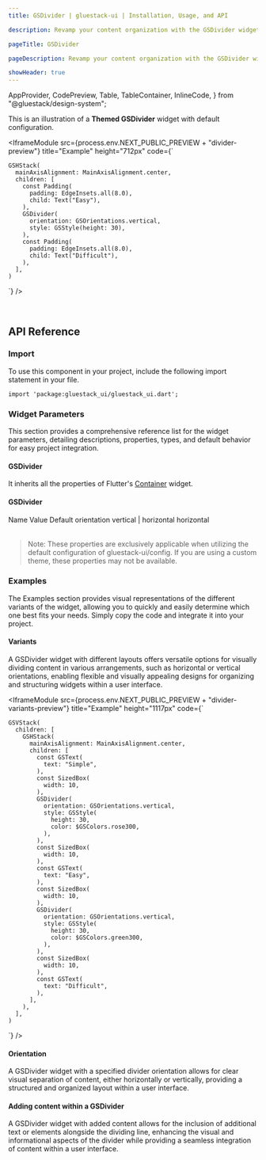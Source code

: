 ```yaml
---
title: GSDivider | gluestack-ui | Installation, Usage, and API

description: Revamp your content organization with the GSDivider widget! Use it to visually separate different sections of a list or group for a more structured and easy-to-read interface.

pageTitle: GSDivider

pageDescription: Revamp your content organization with the GSDivider widget! Use it to visually separate different sections of a list or group for a more structured and easy-to-read interface.

showHeader: true
---
```



  AppProvider,
  CodePreview,
  Table,
  TableContainer,
  InlineCode,
} from "@gluestack/design-system";

<Meta title="Components/Layout/Divider" />

This is an illustration of a **Themed GSDivider** widget with default configuration.

<IframeModule
  src={process.env.NEXT_PUBLIC_PREVIEW + "divider-preview"}
  title="Example"
  height="712px"
  code={`

    GSHStack(
      mainAxisAlignment: MainAxisAlignment.center,
      children: [
        const Padding(
          padding: EdgeInsets.all(8.0),
          child: Text("Easy"),
        ),
        GSDivider(
          orientation: GSOrientations.vertical,
          style: GSStyle(height: 30),
        ),
        const Padding(
          padding: EdgeInsets.all(8.0),
          child: Text("Difficult"),
        ),
      ],
    )

`}
/>

<br />

## API Reference

### Import

To use this component in your project, include the following import statement in your file.

```
import 'package:gluestack_ui/gluestack_ui.dart';
```

### Widget Parameters

This section provides a comprehensive reference list for the widget parameters, detailing descriptions, properties, types, and default behavior for easy project integration.

#### GSDivider

It inherits all the properties of Flutter's [Container](https://api.flutter.dev/flutter/widgets/Container-class.html) widget.

#### GSDivider

<AppProvider>
  <TableContainer>
    <Table>
      <Table.THead>
        <Table.TR>
          <Table.TH>
            <Table.TText>Name</Table.TText>
          </Table.TH>
          <Table.TH>
            <Table.TText>Value</Table.TText>
          </Table.TH>
          <Table.TH>
            <Table.TText>Default</Table.TText>
          </Table.TH>
        </Table.TR>
      </Table.THead>
      <Table.TBody>
        <Table.TR>
          <Table.TD>
            <Table.TText>
              <InlineCode>orientation</InlineCode>
            </Table.TText>
          </Table.TD>
          <Table.TD>
            <Table.TText>vertical | horizontal</Table.TText>
          </Table.TD>
          <Table.TD>
            <Table.TText>horizontal</Table.TText>
          </Table.TD>
        </Table.TR>
      </Table.TBody>
    </Table>
  </TableContainer>
</AppProvider>

> Note: These properties are exclusively applicable when utilizing the default configuration of gluestack-ui/config. If you are using a custom theme, these properties may not be available.

### Examples

The Examples section provides visual representations of the different variants of the widget, allowing you to quickly and easily determine which one best fits your needs. Simply copy the code and integrate it into your project.

#### Variants

A GSDivider widget with different layouts offers versatile options for visually dividing content in various arrangements, such as horizontal or vertical orientations, enabling flexible and visually appealing designs for organizing and structuring widgets within a user interface.

<IframeModule
  src={process.env.NEXT_PUBLIC_PREVIEW + "divider-variants-preview"}
  title="Example"
  height="1117px"
  code={`

    GSVStack(
      children: [
        GSHStack(
          mainAxisAlignment: MainAxisAlignment.center,
          children: [
            const GSText(
              text: "Simple",
            ),
            const SizedBox(
              width: 10,
            ),
            GSDivider(
              orientation: GSOrientations.vertical,
              style: GSStyle(
                height: 30,
                color: $GSColors.rose300,
              ),
            ),
            const SizedBox(
              width: 10,
            ),
            const GSText(
              text: "Easy",
            ),
            const SizedBox(
              width: 10,
            ),
            GSDivider(
              orientation: GSOrientations.vertical,
              style: GSStyle(
                height: 30,
                color: $GSColors.green300,
              ),
            ),
            const SizedBox(
              width: 10,
            ),
            const GSText(
              text: "Difficult",
            ),
          ],
        ),
      ],
    )

`}
/>

#### Orientation

A GSDivider widget with a specified divider orientation allows for clear visual separation of content, either horizontally or vertically, providing a structured and organized layout within a user interface.

#### Adding content within a GSDivider

A GSDivider widget with added content allows for the inclusion of additional text or elements alongside the dividing line, enhancing the visual and informational aspects of the divider while providing a seamless integration of content within a user interface.

<br />
